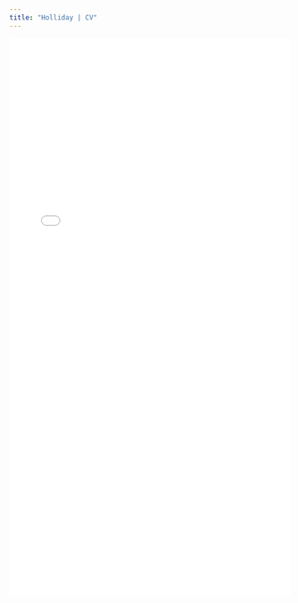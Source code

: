 ```yaml
---
title: "Holliday | CV"
---
```


<style>
  .title{
    display: none;
  }
</style>

<link rel="stylesheet" href="styles.css" type="text/css">

<object data="pdfs/Holliday_CV_web_v09012023.pdf" type="application/pdf" width="100%" height="1000">
<embed src="pdfs/Holliday_CV_web_v09012023.pdf" type="application/pdf" width="100%" height="1000"/>
</object>